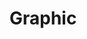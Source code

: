
<Meta title="Core/Graphic" />

# Graphic

<Canvas>
  <Story name="Example">
    <Graphic
      alt="an alt"
      description="an alternative description, used for alt if alt if not provided"
      credit="Ændra Rininsland"
      src="http://placekitten.com/200/300"
    />
  </Story>
</Canvas>
